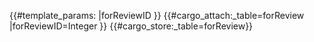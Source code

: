 <noinclude>
{{#template_params:
|forReviewID
}}
{{#cargo_attach:_table=forReview
|forReviewID=Integer
}}
</noinclude><includeonly>{{#cargo_store:_table=forReview}}